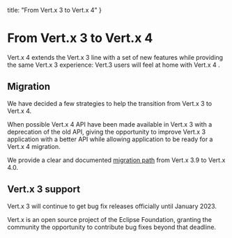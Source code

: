
  title: "From Vert.x 3 to Vert.x 4"
}

# From Vert.x 3 to Vert.x 4

Vert.x 4 extends the Vert.x 3 line with a set of new features while providing the same Vert.x 3 experience: Vert.3
users will feel at home with Vert.x 4 .

## Migration

We have decided a few strategies to help the transition from Vert.x 3 to Vert.x 4.

When possible Vert.x 4 API have been made available in Vert.x 3 with a deprecation of the old API, giving
the opportunity to improve Vert.x 3 application with a better API while allowing application to be ready for a Vert.x 4
migration.

We provide a clear and documented [migration path](https://github.com/vert-x3/vertx-4-migration-guide/) from Vert.x 3.9
to Vert.x 4.0.

## Vert.x 3 support

Vert.x 3 will continue to get bug fix releases officially until January 2023.

Vert.x is an open source project of the Eclipse Foundation, granting the community the opportunity to contribute bug
fixes beyond that deadline.





